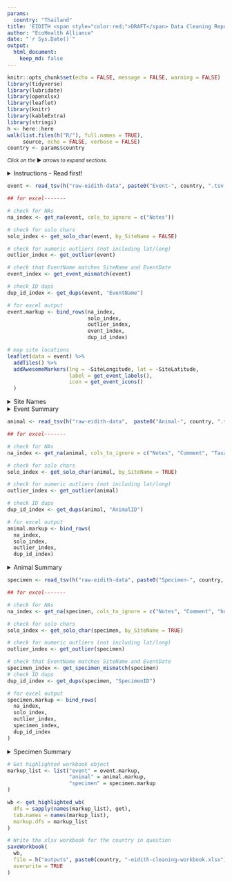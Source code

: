```yaml
---
params:
  country: "Thailand"
title: 'EIDITH <span style="color:red;">DRAFT</span> Data Cleaning Report: `r params$country`'
author: "EcoHealth Alliance"
date: "`r Sys.Date()`"
output:
  html_document:
    keep_md: false
---
```


```r
knitr::opts_chunk$set(echo = FALSE, message = FALSE, warning = FALSE)
library(tidyverse)
library(lubridate)
library(openxlsx)
library(leaflet) 
library(knitr)
library(kableExtra)
library(stringi)
h <- here::here
walk(list.files(h("R/"), full.names = TRUE),
     source, echo = FALSE, verbose = FALSE)
country <- params$country

```

<small>_Click on the_ ▶ _︎arrows to expand sections._</small>

<details>
<summary>Instructions - Read first!</summary>
**How to use these reports?**

Here are a few guidelines for using these reports to begin the data
cleaning process. These reports were compiled automatically and may help
identify data that are incorrect or require review. Please be aware data
must still be checked manually by a person familiar with the data who
can identify mistakes and make corrections.

Currently, the following tables are summarized: *Event, Animal, and
Specimen*. Human and module data are to be added. For each of the
existing tables, you may check your data through two mechanisms: the
summary in the html report and the associated tab in the Excel file.

**Html report:**

*Site Locations*: All of the sites your team has sampled are marked on
the map, color coded by concurrent sites (mouseover points to see site
names and concurrent site names). All of the independent sites are gray.
This map should be used to confirm the correct placement of all site
locations. For example, if you see a blue point that is far away from
the other blue points, you will need to check whether the GPS points are
accurate or if the concurrent site is mislabeled.

*Site Names*: Check all individual site names to confirm the spellings
are correct.

*Summary Tables:*

-   *Field*: refers to each column in the EIDITH table. The following
    columns are not summarized in these tables: latitude/longitude,
    notes/comments, event name, and ID fields.

-   *Values*: a summary of values that were entered into EIDITH

    -   **Character fields** (e.g. Season) contain the unique text along
        with the number of times each value was given.

        -   Please confirm the **spelling** is correct and check
            **whether any fields should be combined**. For example. if
            you have the following interfaces: in house (1); IN HUMAN
            DWELLING (43); in human dwelling (108), you know that the
            correct interface is: “in human dwelling” (you can confirm
            that on the EIDITH data entry app), so the other interfaces
            need to be corrected. Note, if you collected data during
            Year 1 or before the app was fully developed, you will have
            more corrections to make.

        -   Keep an eye out for **values that were only entered a few
            times**. For example, if you have the following for
            drinkingWaterShared: no (154); unknown (8); yes (2), you may
            want to confirm that there were two events/sites that truly
            have shared drinking water, or whether that was a mistake
            and all of them should be no/unknown.

    -   **Numeric and Date fields** (e.g. DurationDays) contain the
        entire range for all values in that column (e.g. 2-27).

        -   You are the best person to judge if that **range is
            reasonable** for your sites/animals. For example, if in your
            country/at your sites the only bats in the area are from two
            species of large fruit bats (say the typical arm length for
            both species is 140-160mm), and the range of the arm length
            on the html table is 21-160mm, then you should compare the
            EIDITH value of 21mm with your field data sheet to confirm
            the correct length that was measured.   
  
    -   **“All missing”** is written if a column has no values entered.
        Please **confirm that it makes sense that you didn’t enter data
        for that column**. For example, if you never had a sick animal
        that you sampled, then it might make sense that the column for
        “ClinicalSignsOther” is all missing. Whereas a column like
        Country should never be all missing.

-   *Count\_missing:* this is the number of rows that do not have a
    value for that column. In general, you will want to double check the
    columns that have missing values to confirm whether you need to make
    corrections. Counts with zeros in the numerator indicate no missing
    values.

    -   Sometimes it makes sense that you have mostly missing data. For
        example:

        -   If it says 165/165, then the values column will corroborate
            that and say “all missing”.

        -   If you only responded to one outbreak, count\_missing might
            be 160/165, which means that only 5 outbreak events were
            noted, which probably makes sense.

    -   In other cases, missing values point to an error. For example,
        if you have 2/165 missing from the Season column, you will need
        to make corrections for those 2 rows that are missing their
        Season.

**Excel file report:**

All of your data is listed in the Excel sheet (event, animal, specimens
etc are all separated by tabs). Please dig into these spreadsheets
beyond the checks below so you can get a good feel for the data and
**identify any issues that the automated check couldn’t find**. Also,
note that the automated check cannot determine whether a flag is
something that is correct or not, it can only indicate information that
you might want to double check.

There is a new column at the start of the
sheet called cleaning\_flags. This cell will have text in it and be
colored if the program identified something that needs to be checked in
that row. The text of the cleaning\_flags column will indicate what
issue needs to be checked and the column name (and column letter) that
needs to be checked in that row – be sure to check if the text is
wrapped by hitting the down arrow in the corner of the function bar (see
below) so you don’t miss any data to check.  
![](./media/image1.png){width="3.388888888888889in"
height="1.2777777777777777in"}

In addition to noting the issues in the cleaning\_flags column, cells
with values that need to be checked are colored:

-   Bright green means it is a unique value.

    -   On the event table, values are highlighted if they are unique
        within the *entire* table. On all other tables, values are
        highlighted if they are unique for the given *site name. *

    -   A unique value may be fine (e.g., an independent site that was
        only visited one time at the start of PREDICT 2), or it could
        indicate a mistake (e.g. in Season if it is spelled “Dri”
        instead of “Dry”).

        -   While the system will pick up these misspellings, if you
            spell it wrong multiple times it won’t show up as an issue
            in the Excel file – though you should see it in the list of
            unique values on the html file.

-   Red means no value was entered in that row (it is missing):

    -   Please check to confirm whether you have data for that row to
        update EIDITH.

    -   Note, that if all of the cells are missing data, it is not
        highlighted here, but you can see that on the html sheet (where
        it will say all missing).

-   The whole row is light green:

    -   This means that there were notes given for this entry. **Always
        check all notes**, in case you noted that something was recorded
        incorrectly and needs to be changed.

-   Purple means there is a duplicate value for something that should be
    unique (i.e., EventName, Animal\_ID, Specimen\_ID)

-   Orange means that the event name does not match the site name and
    date or that the specimen name does not match the indicated sample
    type or medium (based on the original definitions at the launch of
    the EIDITH App). If you were collecting samples before the naming
    became standardized, you will notice many issues.

    -   Please confirm with the field data that the specimen type and
        medium are correct in EIDITH.

    -   **DO NOT change specimen IDs to match the EIDITH format IF THE
        TUBE STILL HAS THE ORIGINAL ID!** In this case, we will leave
        the ID as it was given originally in order to be able to match
        the samples with the metadata. If you note that the ID entered
        into EIDITH is actually incorrect from what is written on the
        tube in your freezers, then you can change it.

-   Yellow means that the value is a numeric outlier, defined as greater
    than the 75th percentile + 2.5 \* inter-quartile range (IQR) or less
    than the 25th percentile - 2.5 \* IQR.

-   To facilitate the cleaning please make use of the filter buttons

    -   You can filter the cleaning\_flag column to remove the blanks
        and see all of the rows with values that need to be checked

    -   You can also filter each of the columns by color, so if you just
        want to see the unique values, you can filter by bright green

**Making and submitting corrections:**

If you need to make a correction, you can edit the provided Excel sheet
using the following steps. See the example image below.

1.  In Excel, insert a column to the right of the data that needs to be
    changed and give it the heading "change to:". Change the heading
    text to red.

2.  Leave the original data as it is and enter what you want the data
    changed to in the newly inserted column. Highlight the new values in
    red also.

3.  If updating data that contains multiple values, in the "change to:"
    column enter the values as they should appear once the updates are
    complete. For example, if the Insect Vectors column currently shows
    "mosquito; tick" and you want to add sand fly, enter "mosquito; sand
    fly; tick" in the newly inserted column.

4.  Do the same for every column of data that needs changing.

5.  Do NOT delete any columns in the extracts.

6.  Save the file it as an .xls file to retain the formatting.

7.  Send the file to <technology@eidith.org> and CC your country liason
    and <rostal@ecohealthalliance.org>. Indicate in the email which
    sheets have changes.

![](./media/image3.png){width="4.402777777777778in"
height="3.861111111111111in"}  

</details>
```r
event <- read_tsv(h("raw-eidith-data", paste0("Event-", country, ".tsv.gz")),  col_types = event_specs)

## for excel-------

# check for NAs
na_index <- get_na(event, cols_to_ignore = c("Notes"))

# check for solo chars
solo_index <- get_solo_char(event, by_SiteName = FALSE)

# check for numeric outliers (not including lat/long)
outlier_index <- get_outlier(event)

# check that EventName matches SiteName and EventDate
event_index <- get_event_mismatch(event)

# check ID dups 
dup_id_index <- get_dups(event, "EventName")

# for excel output
event.markup <- bind_rows(na_index,
                          solo_index, 
                          outlier_index,
                          event_index,
                          dup_id_index)
```

```r
# map site locations 
leaflet(data = event) %>%
  addTiles() %>%
  addAwesomeMarkers(lng = ~SiteLongitude, lat = ~SiteLatitude, 
                    label = get_event_labels(),
                    icon = get_event_icons()
  )

```
<details>
<summary>Site Names</summary>
```r
event %>% 
  group_by(SiteName) %>%
  count() %>%
  ungroup() %>%
  mutate(SiteName = stri_join(SiteName, " (", n, ")")) %>%
  select(-n) %>%
  kable(format = "html", escape = FALSE) %>%
  kable_styling()

```

</details>

<details>
<summary>Event Summary</summary>
```r
create_unique_table(event, cols_to_ignore = c("EventName", "SiteName", "Notes", "Comment"))

```
</details>

```r

animal <- read_tsv(h("raw-eidith-data",  paste0("Animal-", country, ".tsv.gz")), col_types = animal_specs) 

## for excel-------

# check for NAs
na_index <- get_na(animal, cols_to_ignore = c("Notes", "Comment", "Taxa|Class|Order|Family|Genus|Species"))

# check for solo chars
solo_index <- get_solo_char(animal, by_SiteName = TRUE)

# check for numeric outliers (not including lat/long)
outlier_index <- get_outlier(animal)

# check ID dups 
dup_id_index <- get_dups(animal, "AnimalID")

# for excel output
animal.markup <- bind_rows(
  na_index, 
  solo_index,
  outlier_index,
  dup_id_index)

```

<details>
<summary>Animal Summary</summary>
```r
# unique character values table
create_unique_table(animal,
                    cols_to_ignore = c("Notes", "Comment", "SiteName", "AnimalID", "EventName", "Taxa|Class|Order|Family|Genus|Species"))
```
</details>

```r

specimen <- read_tsv(h("raw-eidith-data", paste0("Specimen-", country, ".tsv.gz")), col_types = specimen_specs)

## for excel-------

# check for NAs
na_index <- get_na(specimen, cols_to_ignore = c("Notes", "Comment", "humans only"))

# check for solo chars
solo_index <- get_solo_char(specimen, by_SiteName = TRUE)

# check for numeric outliers (not including lat/long)
outlier_index <- get_outlier(specimen)

# check that EventName matches SiteName and EventDate
specimen_index <- get_specimen_mismatch(specimen)
# check ID dups 
dup_id_index <- get_dups(specimen, "SpecimenID")

# for excel output
specimen.markup <- bind_rows(
  na_index, 
  solo_index,
  outlier_index,
  specimen_index,
  dup_id_index
)

```

<details>
<summary>Specimen Summary</summary>
```r
# unique character values table
create_unique_table(specimen,
                    cols_to_ignore = c("Notes", "Comment", "SiteName", "ID", "EventName", "Taxa|Class|Order|Family|Genus|Species"))
```
</details>

```r

# Get highlighted workbook object
markup_list <- list("event" = event.markup, 
                    "animal" = animal.markup, 
                    "specimen" = specimen.markup
)

wb <- get_highlighted_wb(
  dfs = sapply(names(markup_list), get),
  tab.names = names(markup_list),
  markup.dfs = markup_list
)

```

```r
# Write the xlsx workbook for the country in question
saveWorkbook(
  wb,
  file = h("outputs", paste0(country, "-eidith-cleaning-workbook.xlsx")),
  overwrite = TRUE
)
```
